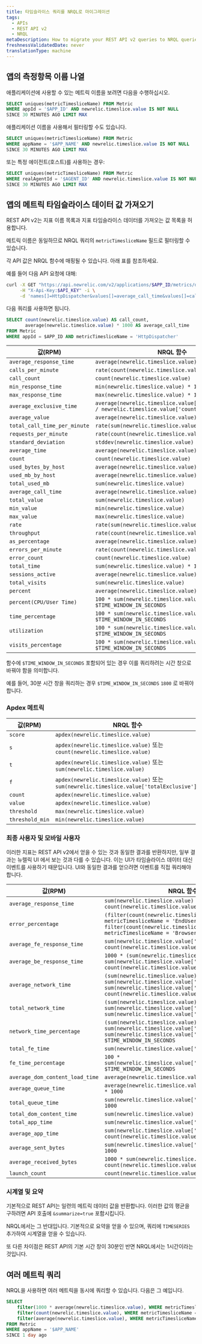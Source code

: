 ```yaml
---
title: 타임슬라이스 쿼리를 NRQL로 마이그레이션
tags:
  - APIs
  - REST API v2
  - NRQL
metaDescription: How to migrate your REST API v2 queries to NRQL queries.
freshnessValidatedDate: never
translationType: machine
---
```


## 앱의 측정항목 이름 나열

애플리케이션에 사용할 수 있는 메트릭 이름을 보려면 다음을 수행하십시오.

```sql
SELECT uniques(metricTimesliceName) FROM Metric 
WHERE appId = '$APP_ID' AND newrelic.timeslice.value IS NOT NULL 
SINCE 30 MINUTES AGO LIMIT MAX
```

애플리케이션 이름을 사용해서 필터링할 수도 있습니다.

```sql
SELECT uniques(metricTimesliceName) FROM Metric 
WHERE appName = '$APP_NAME' AND newrelic.timeslice.value IS NOT NULL 
SINCE 30 MINUTES AGO LIMIT MAX
```

또는 특정 에이전트(호스트)를 사용하는 경우:

```sql
SELECT uniques(metricTimesliceName) FROM Metric 
WHERE realAgentId = '$AGENT_ID' AND newrelic.timeslice.value IS NOT NULL 
SINCE 30 MINUTES AGO LIMIT MAX
```

## 앱의 메트릭 타임슬라이스 데이터 값 가져오기

REST API v2는 지표 이름 목록과 지표 타임슬라이스 데이터를 가져오는 값 목록을 허용합니다.

메트릭 이름은 동일하므로 NRQL 쿼리의 `metricTimesliceName` 필드로 필터링할 수 있습니다.

각 API 값은 NRQL 함수에 매핑될 수 있습니다. 아래 표를 참조하세요.

예를 들어 다음 API 요청에 대해:

```bash
curl -X GET "https://api.newrelic.com/v2/applications/$APP_ID/metrics/data.json" \
     -H "X-Api-Key:$API_KEY" -i \
     -d 'names[]=HttpDispatcher&values[]=average_call_time&values[]=call_count'
```

다음 쿼리를 사용하면 됩니다.

```sql
SELECT count(newrelic.timeslice.value) AS call_count, 
       average(newrelic.timeslice.value) * 1000 AS average_call_time
FROM Metric
WHERE appId = $APP_ID AND metricTimesliceName = 'HttpDispatcher'
```

| 값(RPM)                       | NRQL 함수                                                                                          |
| ---------------------------- | ------------------------------------------------------------------------------------------------ |
| `average_response_time`      | `average(newrelic.timeslice.value) * 1000`                                                       |
| `calls_per_minute`           | `rate(count(newrelic.timeslice.value), 1 minute)`                                                |
| `call_count`                 | `count(newrelic.timeslice.value)`                                                                |
| `min_response_time`          | `min(newrelic.timeslice.value) * 1000`                                                           |
| `max_response_time`          | `max(newrelic.timeslice.value) * 1000`                                                           |
| `average_exclusive_time`     | `average(newrelic.timeslice.value['totalExclusive'] / newrelic.timeslice.value['count']) * 1000` |
| `average_value`              | `average(newrelic.timeslice.value)`                                                              |
| `total_call_time_per_minute` | `rate(sum(newrelic.timeslice.value), 1 minute)`                                                  |
| `requests_per_minute`        | `rate(count(newrelic.timeslice.value), 1 minute)`                                                |
| `standard_deviation`         | `stddev(newrelic.timeslice.value) * 1000`                                                        |
| `average_time`               | `average(newrelic.timeslice.value) * 1000`                                                       |
| `count`                      | `count(newrelic.timeslice.value)`                                                                |
| `used_bytes_by_host`         | `average(newrelic.timeslice.value) * 1024 * 1024`                                                |
| `used_mb_by_host`            | `average(newrelic.timeslice.value)`                                                              |
| `total_used_mb`              | `sum(newrelic.timeslice.value)`                                                                  |
| `average_call_time`          | `average(newrelic.timeslice.value) * 1000`                                                       |
| `total_value`                | `sum(newrelic.timeslice.value)`                                                                  |
| `min_value`                  | `min(newrelic.timeslice.value)`                                                                  |
| `max_value`                  | `max(newrelic.timeslice.value)`                                                                  |
| `rate`                       | `rate(sum(newrelic.timeslice.value), 1 second)`                                                  |
| `throughput`                 | `rate(count(newrelic.timeslice.value), 1 second)`                                                |
| `as_percentage`              | `average(newrelic.timeslice.value) * 100`                                                        |
| `errors_per_minute`          | `rate(count(newrelic.timeslice.value), 1 minute)`                                                |
| `error_count`                | `count(newrelic.timeslice.value)`                                                                |
| `total_time`                 | `sum(newrelic.timeslice.value) * 1000`                                                           |
| `sessions_active`            | `average(newrelic.timeslice.value)`                                                              |
| `total_visits`               | `sum(newrelic.timeslice.value)`                                                                  |
| `percent`                    | `average(newrelic.timeslice.value) * 100`                                                        |
| `percent(CPU/User Time)`     | `100 * sum(newrelic.timeslice.value) / $TIME_WINDOW_IN_SECONDS`                                  |
| `time_percentage`            | `100 * sum(newrelic.timeslice.value) / $TIME_WINDOW_IN_SECONDS`                                  |
| `utilization`                | `100 * sum(newrelic.timeslice.value) / $TIME_WINDOW_IN_SECONDS`                                  |
| `visits_percentage`          | `100 * sum(newrelic.timeslice.value) / $TIME_WINDOW_IN_SECONDS`                                  |

함수에 `$TIME_WINDOW_IN_SECONDS` 포함되어 있는 경우 이를 쿼리하려는 시간 창으로 바꿔야 함을 의미합니다.

예를 들어, 30분 시간 창을 쿼리하는 경우 `$TIME_WINDOW_IN_SECONDS` `1800` 로 바꿔야 합니다.

### Apdex 메트릭

| 값(RPM)          | NRQL 함수                                                                                |
| --------------- | -------------------------------------------------------------------------------------- |
| `score`         | `apdex(newrelic.timeslice.value)`                                                      |
| `s`             | `apdex(newrelic.timeslice.value)` 또는 `count(newrelic.timeslice.value)`                 |
| `t`             | `apdex(newrelic.timeslice.value)` 또는 `sum(newrelic.timeslice.value)`                   |
| `f`             | `apdex(newrelic.timeslice.value)` 또는 `sum(newrelic.timeslice.value['totalExclusive'])` |
| `count`         | `apdex(newrelic.timeslice.value)`                                                      |
| `value`         | `apdex(newrelic.timeslice.value)`                                                      |
| `threshold`     | `max(newrelic.timeslice.value)`                                                        |
| `threshold_min` | `min(newrelic.timeslice.value)`                                                        |

### 최종 사용자 및 모바일 사용자

이러한 지표는 REST API v2에서 얻을 수 있는 것과 동일한 결과를 반환하지만, 일부 결과는 뉴렐릭 UI 에서 보는 것과 다를 수 있습니다. 이는 UI가 타임슬라이스 데이터 대신 이벤트를 사용하기 때문입니다. UI와 동일한 결과를 얻으려면 이벤트를 직접 쿼리해야 합니다.

| 값(RPM)                          | NRQL 함수                                                                                                                                                                    |
| ------------------------------- | -------------------------------------------------------------------------------------------------------------------------------------------------------------------------- |
| `average_response_time`         | `sum(newrelic.timeslice.value) / count(newrelic.timeslice.value) * 1000`                                                                                                   |
| `error_percentage`              | `(filter(count(newrelic.timeslice.value), WHERE metricTimesliceName = 'EndUser/errors') / filter(count(newrelic.timeslice.value), WHERE metricTimesliceName = 'Browser'))` |
| `average_fe_response_time`      | `sum(newrelic.timeslice.value['totalExclusive']) / count(newrelic.timeslice.value) * 1000`                                                                                 |
| `average_be_response_time`      | `1000 * (sum(newrelic.timeslice.value) - sum(newrelic.timeslice.value['totalExclusive'])) / count(newrelic.timeslice.value)`                                               |
| `average_network_time`          | `(sum(newrelic.timeslice.value) - sum(newrelic.timeslice.value['totalExclusive']) - sum(newrelic.timeslice.value['sumOfSquares'])) / count(newrelic.timeslice.value)`      |
| `total_network_time`            | `(sum(newrelic.timeslice.value) - sum(newrelic.timeslice.value['totalExclusive']) - sum(newrelic.timeslice.value['sumOfSquares']))`                                        |
| `network_time_percentage`       | `(sum(newrelic.timeslice.value) - sum(newrelic.timeslice.value['totalExclusive']) - sum(newrelic.timeslice.value['sumOfSquares'])) / $TIME_WINDOW_IN_SECONDS`              |
| `total_fe_time`                 | `sum(newrelic.timeslice.value['totalExclusive'])`                                                                                                                          |
| `fe_time_percentage`            | `100 * sum(newrelic.timeslice.value['totalExclusive']) / $TIME_WINDOW_IN_SECONDS`                                                                                          |
| `average_dom_content_load_time` | `average(newrelic.timeslice.value) * 1000`                                                                                                                                 |
| `average_queue_time`            | `average(newrelic.timeslice.value['totalExclusive']) * 1000`                                                                                                               |
| `total_queue_time`              | `sum(newrelic.timeslice.value['totalExclusive']) * 1000`                                                                                                                   |
| `total_dom_content_time`        | `sum(newrelic.timeslice.value) * 1000`                                                                                                                                     |
| `total_app_time`                | `sum(newrelic.timeslice.value['sumOfSquares'])`                                                                                                                            |
| `average_app_time`              | `sum(newrelic.timeslice.value['sumOfSquares']) / count(newrelic.timeslice.value)`                                                                                          |
| `average_sent_bytes`            | `sum(newrelic.timeslice.value['totalExclusive']) * 1000`                                                                                                                   |
| `average_received_bytes`        | `1000 * sum(newrelic.timeslice.value) / count(newrelic.timeslice.value)`                                                                                                   |
| `launch_count`                  | `count(newrelic.timeslice.value)`                                                                                                                                          |

### 시계열 및 요약

기본적으로 REST API는 일련의 메트릭 데이터 값을 반환합니다. 이러한 값의 평균을 구하려면 API 호출에 `&summarize=true` 포함시킵니다.

NRQL에서는 그 반대입니다. 기본적으로 요약을 얻을 수 있으며, 쿼리에 `TIMESERIES` 추가하여 시계열을 얻을 수 있습니다.

또 다른 차이점은 REST API의 기본 시간 창이 30분인 반면 NRQL에서는 1시간이라는 것입니다.

## 여러 메트릭 쿼리

NRQL을 사용하면 여러 메트릭을 동시에 쿼리할 수 있습니다. 다음은 그 예입니다.

```sql
SELECT
    filter(1000 * average(newrelic.timeslice.value), WHERE metricTimesliceName = 'HttpDispatcher') AS average_response_time,
    filter(count(newrelic.timeslice.value), WHERE metricTimesliceName = 'Errors/all') AS error_count,
    filter(average(newrelic.timeslice.value), WHERE metricTimesliceName = 'Memory/Heap/Max') AS used_mb_by_host
FROM Metric
WHERE appName = '$APP_NAME'
SINCE 1 day ago
```